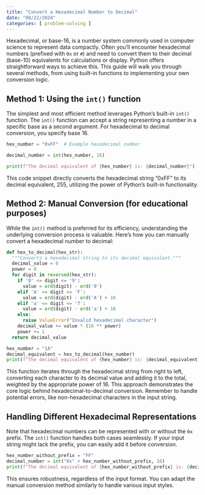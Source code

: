 ```yaml
---
title: "Convert a Hexadecimal Number to Decimal"
date: "08/22/2024"
categories: [ problem-solving ]
---
```



Hexadecimal, or base-16, is a number system commonly used in computer science to represent data compactly.  Often you'll encounter hexadecimal numbers (prefixed with `0x` or `#`) and need to convert them to their decimal (base-10) equivalents for calculations or display. Python offers straightforward ways to achieve this. This guide will walk you through several methods, from using built-in functions to implementing your own conversion logic.


## Method 1: Using the `int()` function

The simplest and most efficient method leverages Python's built-in `int()` function.  The `int()` function can accept a string representing a number in a specific base as a second argument.  For hexadecimal to decimal conversion, you specify base 16.

```python
hex_number = "0xFF"  # Example hexadecimal number

decimal_number = int(hex_number, 16)

print(f"The decimal equivalent of {hex_number} is: {decimal_number}") 
```

This code snippet directly converts the hexadecimal string "0xFF" to its decimal equivalent, 255, utilizing the power of Python's built-in functionality.


## Method 2: Manual Conversion (for educational purposes)

While the `int()` method is preferred for its efficiency, understanding the underlying conversion process is valuable.  Here's how you can manually convert a hexadecimal number to decimal:

```python
def hex_to_decimal(hex_str):
  """Converts a hexadecimal string to its decimal equivalent."""
  decimal_value = 0
  power = 0
  for digit in reversed(hex_str):
    if '0' <= digit <= '9':
      value = ord(digit) - ord('0')
    elif 'A' <= digit <= 'F':
      value = ord(digit) - ord('A') + 10
    elif 'a' <= digit <= 'f':
      value = ord(digit) - ord('a') + 10
    else:
      raise ValueError("Invalid hexadecimal character")
    decimal_value += value * (16 ** power)
    power += 1
  return decimal_value

hex_number = "1A"
decimal_equivalent = hex_to_decimal(hex_number)
print(f"The decimal equivalent of {hex_number} is: {decimal_equivalent}")

```

This function iterates through the hexadecimal string from right to left, converting each character to its decimal value and adding it to the total, weighted by the appropriate power of 16.  This approach demonstrates the core logic behind hexadecimal-to-decimal conversion.  Remember to handle potential errors, like non-hexadecimal characters in the input string.


## Handling Different Hexadecimal Representations

Note that hexadecimal numbers can be represented with or without the `0x` prefix.  The `int()` function handles both cases seamlessly.  If your input string might lack the prefix, you can easily add it before conversion.


```python
hex_number_without_prefix = "FF"
decimal_number = int("0x" + hex_number_without_prefix, 16)
print(f"The decimal equivalent of {hex_number_without_prefix} is: {decimal_number}")
```

This ensures robustness, regardless of the input format.  You can adapt the manual conversion method similarly to handle various input styles.

